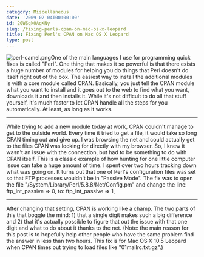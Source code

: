 ```yaml
---
category: Miscellaneous
date: '2009-02-04T00:00:00'
id: 20WSgk0AgKNy
slug: /fixing-perls-cpan-on-mac-os-x-leopard
title: Fixing Perl's CPAN on Mac OS X Leopard
type: post
---
```


![perl-camel.png](http://www.alanwsmith.com/blog/wp-content/uploads/2009/02/perl-camel.png)One
of the main languages I use for programming quick fixes is called
"Perl". One thing that makes it so powerful is that there exists a
huge number of modules for helping you do things that Perl doesn't
do itself right out of the box. The easiest way to install the
additional modules is with a core module called CPAN. Basically,
you just tell the CPAN module what you want to install and it goes
out to the web to find what you want, downloads it and then
installs it. While it's not difficult to do all that stuff
yourself, it's much faster to let CPAN handle all the steps for you
automatically. At least, as long as it works.

* * * * *

While trying to add a new module today at work, CPAN couldn't
manage to get to the outside world. Every time it tried to get a
file, it would take so long CPAN timing out and give up. I was
browsing the net and could actually get to the files CPAN was
looking for directly with my browser. So, I knew it wasn't an issue
with the connection, but had to be something to do with CPAN
itself. This is a classic example of how hunting for one little
computer issue can take a huge amount of time. I spent over two
hours tracking down what was going on. It turns out that one of
Perl's configuration files was set so that FTP processes wouldn't
be in "Passive Mode". The fix was to open the file
"/System/Library/Perl/5.8.8/Net/Config.pm" and change the line:
ftp\_int\_passive =\> 0, to: ftp\_int\_passive =\> 1,

* * * * *

After changing that setting, CPAN is working like a champ. The two
parts of this that boggle the mind: 1) that a single digit makes
such a big difference and 2) that it's actually possible to figure
that out the issue with that one digit and what to do about it
thanks to the net. (Note: the main reason for this post is to
hopefully help other people who have the same problem find the
answer in less than two hours. This fix is for Mac OS X 10.5
Leopard when CPAN times out trying to load files like
"01mailrc.txt.gz".)